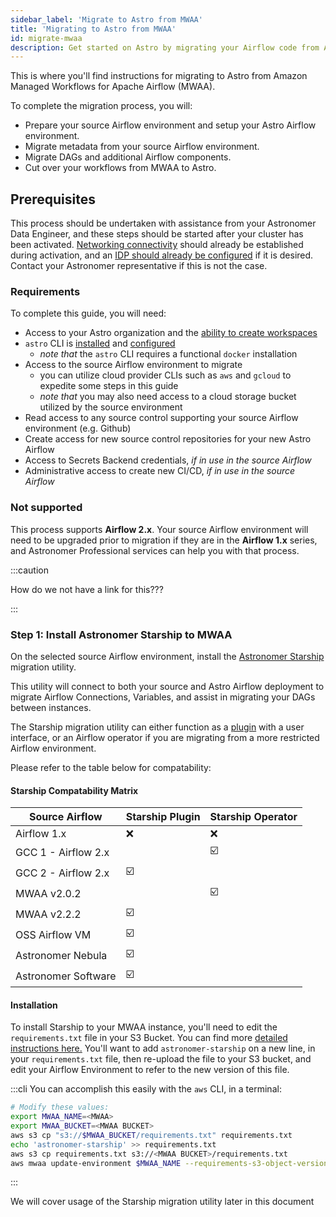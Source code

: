 ```yaml
---
sidebar_label: 'Migrate to Astro from MWAA'
title: 'Migrating to Astro from MWAA'
id: migrate-mwaa
description: Get started on Astro by migrating your Airflow code from Amazon Managed Workflows for Apache Airflow (MWAA).
---
```



This is where you'll find instructions for migrating to Astro from Amazon Managed Workflows for Apache Airflow (MWAA).

To complete the migration process, you will:

- Prepare your source Airflow environment and setup your Astro Airflow environment.
- Migrate metadata from your source Airflow environment.
- Migrate DAGs and additional Airflow components.
- Cut over your workflows from MWAA to Astro.

## Prerequisites
This process should be undertaken with assistance from your Astronomer Data Engineer, and these steps should be started after your cluster has been activated. [Networking connectivity](connect-aws.md) should already be established during activation, and an [IDP should already be configured](configure-idp.md) if it is desired. Contact your Astronomer  representative if this is not the case.

### Requirements

To complete this guide, you will need:
- Access to your Astro organization and the [ability to create workspaces](manage-workspaces.md)
- `astro` CLI is [installed](cli/install-cli.md) and [configured](log-in-to-astro.md)
    - *note that* the `astro` CLI requires a functional `docker` installation
- Access to the source Airflow environment to migrate
    - you can utilize cloud provider CLIs such as `aws` and `gcloud` to expedite some steps in this guide
    - *note that* you may also need access to a cloud storage bucket utilized by the source environment
- Read access to any source control supporting your source Airflow environment (e.g. Github)
- Create access for new source control repositories for your new Astro Airflow
- Access to Secrets Backend credentials, *if in use in the source Airflow*
- Administrative access to create new CI/CD, *if in use in the source Airflow*

### Not supported 

This process supports **Airflow 2.x**. Your source Airflow environment will need to be upgraded prior to migration 
if they are in the **Airflow 1.x** series, and Astronomer Professional services can help you with that process.

:::caution

How do we not have a link for this???

:::

### Step 1: Install Astronomer Starship to MWAA

On the selected source Airflow environment, install the [Astronomer Starship](https://pypi.org/project/astronomer-starship/) migration utility.

This utility will connect to both your source and Astro Airflow deployment to migrate Airflow Connections,
Variables, and assist in migrating your DAGs between instances.

The Starship migration utility can either function as a [plugin](https://github.com/astronomer/starship/tree/master/astronomer-starship) with a user interface, or an Airflow operator if you are migrating from a more restricted Airflow environment. 

Please refer to the table below for compatability:

#### Starship Compatability Matrix

| Source Airflow      | Starship Plugin | Starship Operator |
|---------------------|-----------------|-------------------|
| Airflow 1.x         | ❌               | ❌                 |
| GCC 1 - Airflow 2.x |                 | ☑️                |
| GCC 2 - Airflow 2.x | ☑️              |                   |
| MWAA v2.0.2         |                 | ☑️                |
| MWAA v2.2.2         | ☑️              |                   |
| OSS Airflow VM      | ☑️              |                   |
| Astronomer Nebula   | ☑️              |                   |
| Astronomer Software | ☑️              |                   |

#### Installation 

To install Starship to your MWAA instance, you'll need to edit the `requirements.txt` file in your S3 Bucket. 
You can find more [detailed instructions here.](https://docs.aws.amazon.com/mwaa/latest/userguide/best-practices-dependencies.html#best-practices-dependencies-different-ways)
You'll want to add `astronomer-starship` on a new line, in your `requirements.txt` file, then re-upload the file to your S3 bucket, 
and edit your Airflow Environment to refer to the new version of this file.

:::cli
You can accomplish this easily with the `aws` CLI, in a terminal:
```sh
# Modify these values:
export MWAA_NAME=<MWAA>
export MWAA_BUCKET=<MWAA BUCKET>
aws s3 cp "s3://$MWAA_BUCKET/requirements.txt" requirements.txt
echo 'astronomer-starship' >> requirements.txt
aws s3 cp requirements.txt s3://<MWAA BUCKET>/requirements.txt
aws mwaa update-environment $MWAA_NAME --requirements-s3-object-version=""$(aws s3api head-object --bucket=$MWAA_BUCKET --key=requirements.txt --query="VersionId")""
```
:::

We will cover usage of the Starship migration utility later in this document

<PartialExample />